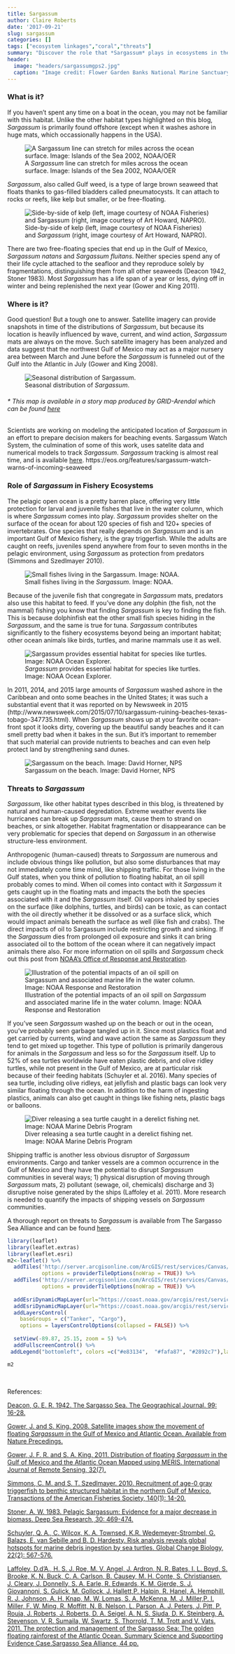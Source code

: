 ```yaml
---
title: Sargassum
author: Claire Roberts
date: '2017-09-21'
slug: sargassum
categories: []
tags: ["ecosystem linkages","coral","threats"]
summary: "Discover the role that *Sargassum* plays in ecosystems in the Gulf of Mexico"
header:
  image: "headers/sargassumgps2.jpg"
  caption: "Image credit: Flower Garden Banks National Marine Sanctuary"
---
```


### What is it?

If you haven't spent any time on a boat in the ocean, you may not be familiar with this habitat.  Unlike the other habitat types highlighted on this blog, *Sargassum* is primarily found offshore (except when it washes ashore in huge mats, which occassionally happens in the USA).

![A *Sargassum* line can stretch for miles across the ocean surface. Image: Islands of the Sea 2002, NOAA/OER](/img/sargassumLine.jpg)

*Sargassum*, also called Gulf weed, is a type of large brown seaweed that floats thanks to gas-filled bladders called pneumatocysts.  It can attach to rocks or reefs, like kelp but smaller, or be free-floating.

![Side-by-side of kelp (left, image courtesy of NOAA Fisheries) and *Sargassum* (right, image courtesy of Art Howard, NAPRO).](/img/sargassum_kelp.jpg)


There are two free-floating species that end up in the Gulf of Mexico, *Sargassum natans* and *Sargassum fluitans*.  Neither species spend any of their life cycle attached to the seafloor and they reproduce solely by fragmentations, distinguishing them from all other seaweeds (Deacon 1942, Stoner 1983). Most *Sargassum* has a life span of a year or less, dying off in winter and being replenished the next year (Gower and King 2011).



### Where is it?

Good question!  But a tough one to answer.  Satellite imagery can provide snapshots in time of the distributions of *Sargassum*, but because its location is heavily influenced by wave, current, and wind action, *Sargassum* mats are always on the move.  Such satellite imagery has been analyzed and data suggest that the northwest Gulf of Mexico may act as a major nursery area between March and June before the *Sargassum* is funneled out of the Gulf into the Atlantic in July (Gower and King 2008).

![Seasonal distribution of *Sargassum*.](/img/sargassumMap.jpg)

###### * This map is available in a story map produced by GRID-Arendal which can be found <a target="_blank" href="https://grid-arendal.maps.arcgis.com/apps/MapJournal/?appid=f616ec1db45f4e898970bd448b190f50"> here </a>


Scientists are working on modeling the anticipated location of *Sargassum* in an effort to prepare decision makers for beaching events. Sargassum Watch System, the culmination of some of this work, uses satelite data and numerical models to track *Sargassum*.  *Sargassum* tracking is almost real time, and is available <a href="http://optics.marine.usf.edu/projects/SaWS.html" target="_blank">here</a>.
https://eos.org/features/sargassum-watch-warns-of-incoming-seaweed


### Role of *Sargassum* in Fishery Ecosystems

The pelagic open ocean is a pretty barren place, offering very little protection for larval and juvenile fishes that live in the water column, which is where *Sargassum* comes into play.  *Sargassum* provides shelter on the surface of the ocean for about 120 species of fish and 120+ species of invertebrates.  One species that really depends on *Sargassum* and is an important Gulf of Mexico fishery, is the gray triggerfish.  While the adults are caught on reefs, juveniles spend anywhere from four to seven months in the pelagic environment, using *Sargassum* as protection from predators (Simmons and Szedlmayer 2010).

![Small fishes living in the *Sargassum*. Image: NOAA.](/img/sargassumFish.jpg)

Because of the juvenile fish that congregate in *Sargassum* mats, predators also use this habitat to feed.  If you've done any dolphin (the fish, not the mammal) fishing you know that finding *Sargassum* is key to finding the fish.  This is because dolphinfish eat the other small fish species hiding in the *Sargassum*, and the same is true for tuna.  *Sargassum* contributes significantly to the fishery ecosystems beyond being an important habitat; other ocean animals like birds, turtles, and marine mammals use it as well.

![*Sargassum* provides essential habitat for species like turtles. Image: NOAA Ocean Explorer.](/img/turtleSargassum.jpg)

In 2011, 2014, and 2015 large amounts of *Sargassum* washed ashore in the Caribbean and onto some beaches in the United States; it was such a substantial event that it was reported on by Newsweek in 2015 (http://www.newsweek.com/2015/07/10/sargassum-ruining-beaches-texas-tobago-347735.html).  When *Sargassum* shows up at your favorite ocean-front spot it looks dirty, covering up the beautiful sandy beaches and it can smell pretty bad when it bakes in the sun.  But it's important to remember that such material can provide nutrients to beaches and can even help protect land by strengthening sand dunes. 

![Sargassum on the beach. Image: David Horner, NPS](/img/sargassumBeach.jpg)

### Threats to *Sargassum*

*Sargassum*, like other habitat types described in this blog, is threatened by natural and human-caused degredation.  Extreme weather events like hurricanes can break up *Sargassum* mats, cause them to strand on beaches, or sink altogether.  Habitat fragmentation or disappearance can be very problematic for species that depend on *Sargassum* in an otherwise structure-less environment.

Anthropogenic (human-caused) threats to *Sargassum* are numerous and include obvious things like pollution, but also some disturbances that may not immediately come time mind, like shipping traffic.  For those living in the Gulf states, when you think of pollution to floating habitat, an oil spill probably comes to mind.  When oil comes into contact with it *Sargassum* it gets caught up in the floating mats and impacts the both the species associated with it and the *Sargassum* itself.  Oil vapors inhaled by species on the surface (like dolphins, turtles, and birds) can be toxic, as can contact with the oil directly whether it be dissolved or as a surface slick, which would impact animals beneath the surface as well (like fish and crabs).  The direct impacts of oil to Sargassum include restricting growth and sinking.  If the *Sargassum* dies from prolonged oil exposure and sinks it can bring associated oil to the bottom of the ocean where it can negatively impact animals there also.  For more information on oil spills and *Sargassum* check out this post from <a href="https://response.restoration.noaa.gov/about/media/what-happens-when-oil-spills-meet-massive-islands-seaweed.html" target = "_blank">NOAA's Office of Response and Restoration</a>.

![Illustration of the potential impacts of an oil spill on *Sargassum* and associated marine life in the water column. Image: NOAA Response and Restoration](/img/sargassumOil.jpg)

If you've seen *Sargassum* washed up on the beach or out in the ocean, you've probably seen garbage tangled up in it.  Since most plastics float and get carried by currents, wind and wave action the same as *Sargassum* they tend to get mixed up together.  This type of pollution is primarily dangerous for animals in the *Sargassum* and less so for the *Sargassum* itself.  Up to 52% of sea turtles worldwide have eaten plastic debris, and olive ridley turtles, while not present in the Gulf of Mexico, are at particular risk because of their feeding habitats (Schuyler et al. 2016).  Many species of sea turtle, including olive ridleys, eat jellyfish and plastic bags can look very similar floating through the ocean.  In addition to the harm of ingesting plastics, animals can also get caught in things like fishing nets, plastic bags or balloons.

![Diver releasing a sea turtle caught in a derelict fishing net. Image: NOAA Marine Debris Program](/img/turtleNet.jpg)

Shipping traffic is another less obvious disruptor of *Sargassum* environments.  Cargo and tanker vessels are a common occurrence in the Gulf of Mexico and they have the potential to disrupt *Sargassum* communities in several ways; 1) physical disruption of moving through *Sargassum* mats, 2) pollutant (sewage, oil, chemicals) discharge and 3) disruptive noise generated by the ships (Laffoley et al. 2011). More research is needed to quantify the impacts of shipping vessels on *Sargassum* communities. 

A thorough report on threats to *Sargassum* is available from The Sargasso Sea Alliance and can be found <a href = "http://www.sargassoseacommission.org/storage/documents/Sargasso.Report.9.12.pdf" target="_blank">here</a>.


```r
library(leaflet)
library(leaflet.extras)
library(leaflet.esri)
m2<-leaflet() %>%
  addTiles('http://server.arcgisonline.com/ArcGIS/rest/services/Canvas/World_Dark_Gray_Base/MapServer/tile/{z}/{y}/{x}',
           options = providerTileOptions(noWrap = TRUE)) %>%
  addTiles('http://server.arcgisonline.com/ArcGIS/rest/services/Canvas/World_Dark_Gray_Reference/Mapserver/tile/{z}/{y}/{x}',
           options = providerTileOptions(noWrap = TRUE)) %>%
  
  addEsriDynamicMapLayer(url="https://coast.noaa.gov/arcgis/rest/services/MarineCadastre/2013TankerVesselDensity/MapServer",group='Tanker') %>% 
  addEsriDynamicMapLayer(url="https://coast.noaa.gov/arcgis/rest/services/MarineCadastre/2013CargoVesselDensity/MapServer",group='Cargo') %>%
  addLayersControl(
    baseGroups = c("Tanker", "Cargo"),
    options = layersControlOptions(collapsed = FALSE)) %>% 
    
  setView(-89.87, 25.15, zoom = 5) %>% 
  addFullscreenControl() %>% 
 addLegend("bottomleft", colors =c("#e83134",  "#fafa87", "#2892c7"),labels= c("high", "", "low"),title= "Amount of Vessel Traffic",opacity = 1) 

m2
```
<br>


References:

<a href = "http://www.jstor.org/stable/1788092" target="_blank">Deacon, G. E. R. 1942. The Sargasso Sea. The Geographical Journal. 99: 16-28.</a>

<a href= "http://precedings.nature.com/documents/1894/version/1" target="_blank">Gower, J. and S. King. 2008. Satellite images show the movement of floating *Sargassum* in the Gulf of Mexico and Atlantic Ocean. Available from Nature Precedings.</a>

<a href="http://www.tandfonline.com/doi/abs/10.1080/01431161003639660" target="_blank">Gower, J. F. R. and S. A. King. 2011. Distribution of floating *Sargassum* in the Gulf of Mexico and the Atlantic Ocean Mapped using MERIS. International Journal of Remote Sensing, 32(7).</a> 

<a href="http://www.tandfonline.com/doi/abs/10.1080/00028487.2011.545002?journalCode=utaf20" target="_blank">Simmons, C. M. and S. T. Szedlmayer. 2010. Recruitment of age-0 gray triggerfish to benthic structured habitat in the northern Gulf of Mexico. Transactions of the American Fisheries Society, 140(1): 14-20.</a>

<a href="http://www.sciencedirect.com/science/article/pii/0198014983900791" target="_blank">Stoner, A. W. 1983. Pelagic Sargassum: Evidence for a major decrease in biomass. Deep Sea Research, 30: 469-474.</a>

<a href="http://onlinelibrary.wiley.com/doi/10.1111/gcb.13078/abstract" target="_blank">Schuyler, Q. A., C. Wilcox, K. A. Townsed, K.R. Wedemeyer-Strombel, G. Balazs, E. van Sebille and B. D. Hardesty. Risk analysis reveals global hotspots for marine debris ingestion by sea turtles. Global Change Biology, 22(2): 567-576.</a>

<a href="http://www.sargassoseacommission.org/storage/documents/Sargasso.Report.9.12.pdf" target="_blank">Laffoley, D.d'A., H. S. J. Roe, M. V. Angel, J. Ardron, N. R. Bates, I. L. Boyd, S. Brooke, K. N. Buck, C. A. Carlson, B. Causey, M. H. Conte, S. Christiansen, J. Cleary, J. Donnelly, S. A. Earle, R. Edwards, K. M. Gjerde, S. J. Giovannoni, S. Gulick, M. Gollock, J. Hallett,P. Halpin, R. Hanel, A. Hemphill, R. J. Johnson, A. H. Knap, M. W. Lomas, S. A. McKenna, M. J. Miller,P. I. Miller, F. W. Ming, R. Moffitt, N. B. Nelson, L. Parson, A. J. Peters, J. Pitt, P. Rouja, J. Roberts, J. Roberts, D. A. Seigel, A. N. S. Siuda, D. K. Steinberg, A. Stevenson, V. R. Sumaila, W. Swartz, S. Thorrold, T. M. Trott and V. Vats.  2011. The protection and management of the Sargasso Sea: The golden floating rainforest of the Atlantic Ocean. Summary Science and Supporting Evidence Case.Sargasso Sea Alliance, 44 pp.</a>




